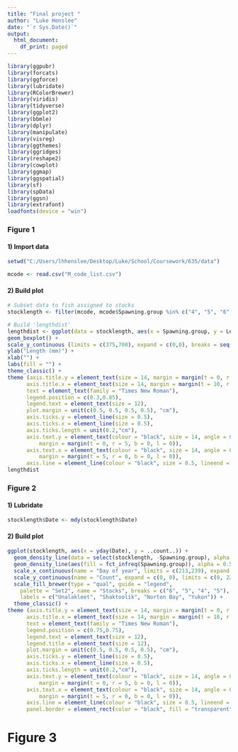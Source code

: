 ```yaml
---
title: "Final project "
author: "Luke Henslee"
date: "`r Sys.Date()`"
output:
  html_document:
    df_print: paged
---
```


```r

library(ggpubr)
library(forcats)
library(ggforce)
library(lubridate)
library(RColorBrewer)
library(viridis)
library(tidyverse)
library(ggplot2)
library(bbmle)
library(dplyr)
library(manipulate)
library(visreg) 
library(ggthemes)
library(ggridges)
library(reshape2)
library(cowplot)
library(ggmap)
library(ggspatial)
library(sf)
library(spData)
library(ggsn)
library(extrafont)
loadfonts(device = "win")

```

### Figure 1  

#### 1) Import data   

```r
setwd("C:/Users/lhhenslee/Desktop/Luke/School/Coursework/635/data")

mcode <- read.csv("M_code_list.csv")
```

#### 2) Build plot  

```r
# Subset data to fish assigned to stocks
stocklength <- filter(mcode, mcode$Spawning.group %in% c("4", "5", "6", "S"))

# Build 'lengthdist'
lengthdist <- ggplot(data = stocklength, aes(x = Spawning.group, y = Length)) +
geom_boxplot() +
scale_y_continuous (limits = c(375,700), expand = c(0,0), breaks = seq(400,700,50)) +
ylab("Length (mm)") +
xlab("") +
labs(fill = "") +
theme_classic() +
theme (axis.title.y = element_text(size = 14, margin = margin(t = 0, r = 10, b = 0, l = 0), colour = "black"),
      axis.title.x = element_text(size = 14, margin = margin(t = 10, r = 0, b = 0, l = 0), colour = "black"),
      text = element_text(family = "Times New Roman"),
      legend.position = c(0.3,0.85),
      legend.text = element_text(size = 12),
      plot.margin = unit(c(0.5, 0.5, 0.5, 0.5), "cm"),
      axis.ticks.y = element_line(size = 0.5),
      axis.ticks.x = element_line(size = 0.5),
      axis.ticks.length = unit(0.2,"cm"),
      axis.text.y = element_text(colour = "black", size = 14, angle = 0, vjust = 0.5, hjust = 1,
          margin = margin(t = 0, r = 5, b = 0, l = 0)),
      axis.text.x = element_text(colour = "black", size = 14, angle = 0, vjust = 0, hjust = 0.5,
          margin = margin(t = 5, r = 0, b = 0, l = 0)),
      axis.line = element_line(colour = "black", size = 0.5, lineend = "square"))
lengthdist
```

### Figure 2

#### 1) Lubridate
```r
stocklength$Date <- mdy(stocklength$Date)
```

#### 2) Build plot
```r
ggplot(stocklength, aes(x = yday(Date), y = ..count..)) +
  geom_density_line(data = select(stocklength, -Spawning.group), alpha = 0.5, color = "darkgrey", fill = "lightgrey", size = 0.5) +
  geom_density_line(aes(fill = fct_infreq(Spawning.group)), alpha = 0.5, color = "black", size = 0.5) +
  scale_x_continuous(name = "Day of year", limits = c(213,239), expand = c(0,0), breaks = seq(215,235,5)) +
  scale_y_continuous(name = "Count", expand = c(0, 0), limits = c(0, 22), breaks = seq(5, 20, 5)) +
  scale_fill_brewer(type = "qual", guide = "legend",
    palette = "Set2", name = "Stocks", breaks = c("6", "5", "4", "S"), 
    labels = c("Unalakleet", "Shaktoolik", "Norton Bay", "Yukon")) +
  theme_classic() +
theme (axis.title.y = element_text(size = 14, margin = margin(t = 0, r = 10, b = 0, l = 0), colour = "black"),
      axis.title.x = element_text(size = 14, margin = margin(t = 10, r = 0, b = 0, l = 0), colour = "black"),
      text = element_text(family = "Times New Roman"),
      legend.position = c(0.75,0.75),
      legend.text = element_text(size = 12),
      legend.title = element_text(size = 12),
      plot.margin = unit(c(0.5, 0.5, 0.5, 0.5), "cm"),
      axis.ticks.y = element_line(size = 0.5),
      axis.ticks.x = element_line(size = 0.5),
      axis.ticks.length = unit(0.2,"cm"),
      axis.text.y = element_text(colour = "black", size = 14, angle = 0, vjust = 0.5, hjust = 1,
          margin = margin(t = 0, r = 5, b = 0, l = 0)),
      axis.text.x = element_text(colour = "black", size = 14, angle = 0, vjust = 0, hjust = 0.5,
          margin = margin(t = 5, r = 0, b = 0, l = 0)),
      axis.line = element_line(colour = "black", size = 0.5, lineend = "square"),
      panel.border = element_rect(color = "black", fill = "transparent", size = 0.5))
```

# Figure 3


